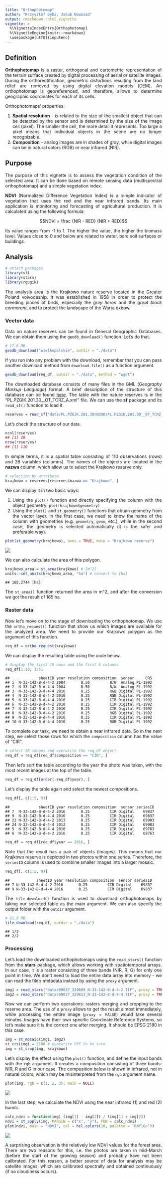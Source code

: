 ---
title: "Orthophotomap"
author: "Krzysztof Dyba, Jakub Nowosad"
output: rmarkdown::html_vignette
vignette: >
  %\VignetteIndexEntry{Orthophotomap}
  %\VignetteEngine{knitr::rmarkdown}
  \usepackage[utf8]{inputenc}
---



<style>
body {text-align: justify}
</style>

## Definition

**Orthophotomap** is a raster, orthogonal and cartometric representation of the terrain surface created by digital processing of aerial or satellite images.
During the orthorectification, geometric distortions resulting from the land relief are removed by using digital elevation models (DEM).
An orthophotomap is georeferenced, and therefore, allows to determine geographic coordinates for each of its cells.

Orthophotomaps' properties:

1. **Spatial resolution** - is related to the size of the smallest object that can be detected by the sensor and is determined by the size of the image cell (pixel).
The smaller the cell, the more detail it represents.
Too large a pixel means that individual objects in the scene are no longer recognizable.
2. **Composition** - analog images are in shades of gray, while digital images can be in natural colors (RGB) or near infrared (NIR).

## Purpose

The purpose of this vignette is to assess the vegetation condition of the selected area.
It can be done based on remote sensing data (multispectral orthophotomap) and a simple vegetation index.

**NDVI** (Normalized Difference Vegetation Index) is a simple indicator of vegetation that uses the red and the near infrared bands.
Its main application is monitoring and forecasting of agricultural production.
It is calculated using the following formula:

$$NDVI = \frac {NIR - RED} {NIR + RED}$$

Its value ranges from -1 to 1.
The higher the value, the higher the biomass level.
Values close to 0 and below are related to water, bare soil surfaces or buildings.

## Analysis


```r
# attach packages
library(sf)
library(stars)
library(rgugik)
```

The analysis area is the Krajkowo nature reserve located in the Greater Poland voivodeship.
It was established in 1958 in order to protect the breeding places of birds, especially the *grey heron* and the *great black cormorant*, and to protect the landscape of the Warta oxbow.

### Vector data

Data on nature reserves can be found in General Geographic Databases.
We can obtain them using the `geodb_download()` function.
Let's do that.


```r
# 17.6 MB
geodb_download("wielkopolskie", outdir = "./data")
```

If you run into any problem with the download, remember that you can pass another download method from `download.file()` as a function argument.


```r
geodb_download(req_df, outdir = "./data", method = "wget")
```

The downloaded database consists of many files in the GML (*Geography Markup Language*) format.
A brief description of the structure of this database can be found [here](https://kadyb.github.io/rgugik/articles/articles/spatialdb_description.html).
The table with the nature reserves is in the "PL.PZGIK.201.30__OT_TCRZ_A.xml" file.
We can use the **sf** package and its `read_sf()` function to load it.


```r
reserves = read_sf("data/PL.PZGiK.201.30/BDOO/PL.PZGIK.201.30__OT_TCRZ_A.xml")
```

Let's check the structure of our data.


```r
ncol(reserves)
## [1] 28
nrow(reserves)
## [1] 110
```

In simple terms, it is a spatial table consisting of 110 observations (rows) and 28 variables (columns).
The names of the objects are located in the **nazwa** column, which allow us to select the Krajkowo reserve only.


```r
# selection by attribute
krajkowo = reserves[reserves$nazwa == "Krajkowo", ]
```



We can display it in two basic ways:

1. Using the `plot()` function and directly specifying the column with the object geometry: `plot(krajkowo$geometry)`
2. Using the `plot()` and `st_geometry()` functions that obtain geometry from the vector layer.
In the first case, we need to know the name of the column with geometries (e.g. `geometry`, `geom`, etc.), while in the second case, the geometry is selected automatically (it is the safer and preferable way).


```r
plot(st_geometry(krajkowo), axes = TRUE, main = "Krajkowo reserve")
```

![](orto-GEOMETRY-1.png)

We can also calculate the area of this polygon.


```r
krajkowo_area = st_area(krajkowo) # [m^2]
units::set_units(krajkowo_area, "ha") # convert to [ha]
```

```
## 165.2744 [ha]
```

The `st_area()` function returned the area in m^2, and after the conversion we got the result of 165 ha.

### Raster data

Now let's move on to the stage of downloading the orthophotomap.
We use the `ortho_request()` function that show us which images are available for the analyzed area.
We need to provide our Krajkowo polygon as the argument of this function.


```r
req_df = ortho_request(krajkowo)
```

We can display the resulting table using the code below.


```r
# display the first 10 rows and the first 6 columns
req_df[1:10, 1:6]
```

```
##             sheetID year resolution composition  sensor     CRS
## 1  N-33-142-B-d-4-2 2004       0.50         B/W  Analog PL-1992
## 2  N-33-142-B-d-4-4 2004       0.50         B/W  Analog PL-1992
## 3  N-33-142-B-d-4-4 2010       0.25         RGB Digital PL-1992
## 4  N-33-142-B-d-4-2 2010       0.25         RGB Digital PL-1992
## 5  N-33-142-B-d-4-4 2010       0.25         CIR Digital PL-1992
## 6  N-33-142-B-d-4-2 2010       0.25         CIR Digital PL-1992
## 7  N-33-142-B-d-4-2 2016       0.25         CIR Digital PL-1992
## 8  N-33-142-B-d-4-2 2016       0.25         RGB Digital PL-1992
## 9  N-33-142-B-d-4-4 2016       0.25         CIR Digital PL-1992
## 10 N-33-142-B-d-4-4 2016       0.25         RGB Digital PL-1992
```

To complete our task, we need to obtain a near infrared data.
So in the next step, we select those rows for which the `composition` column has the value of "CIR".


```r
# select IR images and overwrite the req_df object
req_df = req_df[req_df$composition == "CIR", ]
```

Then let's sort the table according to the year the photo was taken, with the most recent images at the top of the table.


```r
req_df = req_df[order(-req_df$year), ]
```

Let's display the table again and select the newest compositions.


```r
req_df[, c(1:5, 9)]
```

```
##             sheetID year resolution composition  sensor seriesID
## 7  N-33-142-B-d-4-2 2016       0.25         CIR Digital    69837
## 9  N-33-142-B-d-4-4 2016       0.25         CIR Digital    69837
## 22 N-33-142-B-d-4-2 2013       0.25         CIR Digital    69903
## 24 N-33-142-B-d-4-4 2013       0.25         CIR Digital    69903
## 5  N-33-142-B-d-4-4 2010       0.25         CIR Digital    69763
## 6  N-33-142-B-d-4-2 2010       0.25         CIR Digital    69763
```


```r
req_df = req_df[req_df$year == 2016, ]
```

Note that the result has a pair of objects (images).
This means that our Krajkowo reserve is depicted in two photos within one series.
Therefore, the `seriesID` column is used to combine smaller images into a larger mosaic.


```r
req_df[, c(1:5, 9)]
```

```
##            sheetID year resolution composition  sensor seriesID
## 7 N-33-142-B-d-4-2 2016       0.25         CIR Digital    69837
## 9 N-33-142-B-d-4-4 2016       0.25         CIR Digital    69837
```

The `tile_download()` function is used to download orthophotomaps by taking our selected table as the main argument.
We can also specify the output folder with the `outdir` argument.


```r
# 61.9 MB
tile_download(req_df, outdir = "./data")
```

```
## 1/2
## 2/2
```

### Processing

Let's load the downloaded orthophotomaps using the `read_stars()` function from the **stars** package, which allows working with spatiotemporal arrays.
In our case, it is a raster consisting of three bands (NIR, R, G) for only one point in time.
We don't need to load the entire data array into memory - we can read the file's metadata instead by using the `proxy` argument.


```r
img1 = read_stars("data/69837_329609_N-33-142-B-d-4-2.TIF", proxy = TRUE)
img2 = read_stars("data/69837_329613_N-33-142-B-d-4-4.TIF", proxy = TRUE)
```

Now we can perform two operations: rasters merging and cropping to the reserve area.
The use of a `proxy` allows to get the result almost immediately, while processing the entire image (`proxy = FALSE`) would take several minutes.
Images have their own specific Coordinate Reference Systems, so let's make sure it is the correct one after merging.
It should be EPSG 2180 in this case.


```r
img = st_mosaic(img1, img2)
st_crs(img) = 2180 # overwrite CRS to be sure
img = st_crop(img, krajkowo)
```



Let's display the effect using the `plot()` function, and define the input bands with the `rgb` argument.
It creates a composition consisting of three bands: NIR, R and G in our case.
The composition below is shown in infrared, not in natural colors, which may be misinterpreted from the `rgb` argument name.


```r
plot(img, rgb = c(1, 2, 3), main = NULL)
```

![](orto-CIR-1.png)

In the last step, we calculate the NDVI using the near infrared (1) and red (2) bands.


```r
calc_ndvi = function(img) (img[1] - img[2]) / (img[1] + img[2])
ndvi = st_apply(img, MARGIN = c("x", "y"), FUN = calc_ndvi)
plot(ndvi, main = "NDVI", col = hcl.colors(10, palette = "RdYlGn"))
```

![](orto-NDVI-1.png)

A surprising observation is the relatively low NDVI values for the forest area.
There are two reasons for this, i.e. the photos are taken in mid-March (before the start of the growing season) and probably have not been calibrated.
For this reason, a better source of data for analysis may be satellite images, which are calibrated spectrally and obtained continuously (if no cloudiness occurs).


